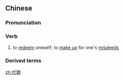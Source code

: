 ==Chinese==
{{zh-forms}}

===Pronunciation===
{{zh-pron
|m=dàizuì
|c=doi6 zeoi6
|h=pfs=thoi-chhui
|mn=tāi-chōe
|cat=v
}}

===Verb===
{{zh-verb}}

# to [[redeem]] oneself; to [[make up]] for one's [[misdeeds]]

===Derived terms===
{{zh-der|代罪羔羊}}

[[zh:代罪]]
